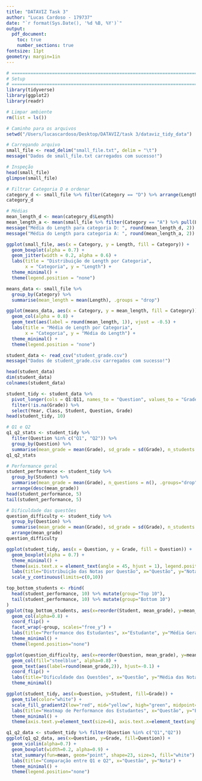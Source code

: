 ```yaml
---
title: "DATAVIZ Task 3"
author: "Lucas Cardoso - 179737"
date: "`r format(Sys.Date(), '%d %B, %Y')`"
output: 
  pdf_document:
    toc: true
    number_sections: true
fontsize: 11pt
geometry: margin=1in
---
```


```r
# =============================================================================
# Setup
# =============================================================================
library(tidyverse)
library(ggplot2)
library(readr)

# Limpar ambiente
rm(list = ls())

# Caminho para os arquivos
setwd("/Users/lucascardoso/Desktop/DATAVIZ/task 3/dataviz_tidy_data")

```

```r
# Carregando arquivo
small_file <- read_delim("small_file.txt", delim = "\t")
message("Dados de small_file.txt carregados com sucesso!")

# Inspeção
head(small_file)
glimpse(small_file)
```

```r
# Filtrar Categoria D e ordenar
category_d <- small_file %>% filter(Category == "D") %>% arrange(Length)
category_d

# Médias
mean_length_d <- mean(category_d$Length)
mean_length_a <- mean(small_file %>% filter(Category == "A") %>% pull(Length))
message("Média do Length para categoria D: ", round(mean_length_d, 2))
message("Média do Length para categoria A: ", round(mean_length_a, 2))
```

```r
ggplot(small_file, aes(x = Category, y = Length, fill = Category)) +
  geom_boxplot(alpha = 0.7) +
  geom_jitter(width = 0.2, alpha = 0.6) +
  labs(title = "Distribuição de Length por Categoria",
       x = "Categoria", y = "Length") +
  theme_minimal() +
  theme(legend.position = "none")
```

```r
means_data <- small_file %>%
  group_by(Category) %>%
  summarise(mean_length = mean(Length), .groups = "drop")

ggplot(means_data, aes(x = Category, y = mean_length, fill = Category)) +
  geom_col(alpha = 0.8) +
  geom_text(aes(label = round(mean_length, 1)), vjust = -0.5) +
  labs(title = "Média de Length por Categoria",
       x = "Categoria", y = "Média do Length") +
  theme_minimal() +
  theme(legend.position = "none")
```

```r
student_data <- read_csv("student_grade.csv")
message("Dados de student_grade.csv carregados com sucesso!")
```

```r
head(student_data)
dim(student_data)
colnames(student_data)
```

```r
student_tidy <- student_data %>%
  pivot_longer(cols = Q1:Q11, names_to = "Question", values_to = "Grade") %>%
  filter(!is.na(Grade)) %>%
  select(Year, Class, Student, Question, Grade)
head(student_tidy, 10)
```

```r
# Q1 e Q2
q1_q2_stats <- student_tidy %>%
  filter(Question %in% c("Q1", "Q2")) %>%
  group_by(Question) %>%
  summarise(mean_grade = mean(Grade), sd_grade = sd(Grade), n_students = n(), .groups="drop")
q1_q2_stats
```

```r
# Performance geral
student_performance <- student_tidy %>%
  group_by(Student) %>%
  summarise(mean_grade = mean(Grade), n_questions = n(), .groups="drop") %>%
  arrange(desc(mean_grade))
head(student_performance, 5)
tail(student_performance, 5)

# Dificuldade das questões
question_difficulty <- student_tidy %>%
  group_by(Question) %>%
  summarise(mean_grade = mean(Grade), sd_grade = sd(Grade), n_students = n(), .groups="drop") %>%
  arrange(mean_grade)
question_difficulty
```

```r
ggplot(student_tidy, aes(x = Question, y = Grade, fill = Question)) +
  geom_boxplot(alpha = 0.7) +
  theme_minimal() +
  theme(axis.text.x = element_text(angle = 45, hjust = 1), legend.position="none") +
  labs(title="Distribuição das Notas por Questão", x="Questão", y="Nota") +
  scale_y_continuous(limits=c(0,10))
```

```r
top_bottom_students <- rbind(
  head(student_performance, 10) %>% mutate(group="Top 10"),
  tail(student_performance, 10) %>% mutate(group="Bottom 10")
)
ggplot(top_bottom_students, aes(x=reorder(Student, mean_grade), y=mean_grade, fill=group)) +
  geom_col(alpha=0.8) +
  coord_flip() +
  facet_wrap(~group, scales="free_y") +
  labs(title="Performance dos Estudantes", x="Estudante", y="Média Geral") +
  theme_minimal() +
  theme(legend.position="none")
```

```r
ggplot(question_difficulty, aes(x=reorder(Question, mean_grade), y=mean_grade)) +
  geom_col(fill="steelblue", alpha=0.8) +
  geom_text(aes(label=round(mean_grade,2)), hjust=-0.1) +
  coord_flip() +
  labs(title="Dificuldade das Questões", x="Questão", y="Média das Notas") +
  theme_minimal()
```

```r
ggplot(student_tidy, aes(x=Question, y=Student, fill=Grade)) +
  geom_tile(color="white") +
  scale_fill_gradient2(low="red", mid="yellow", high="green", midpoint=5, name="Nota") +
  labs(title="Heatmap de Performance dos Estudantes", x="Questão", y="Estudante") +
  theme_minimal() +
  theme(axis.text.y=element_text(size=6), axis.text.x=element_text(angle=45,hjust=1))
```

```r
q1_q2_data <- student_tidy %>% filter(Question %in% c("Q1","Q2"))
ggplot(q1_q2_data, aes(x=Question, y=Grade, fill=Question)) +
  geom_violin(alpha=0.7) +
  geom_boxplot(width=0.2, alpha=0.9) +
  stat_summary(fun=mean, geom="point", shape=23, size=3, fill="white") +
  labs(title="Comparação entre Q1 e Q2", x="Questão", y="Nota") +
  theme_minimal() +
  theme(legend.position="none")
```

